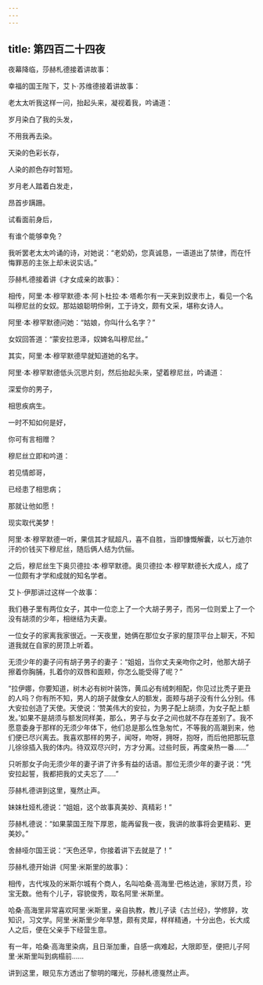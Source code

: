 ```yaml
---
---
---
```

title: 第四百二十四夜
---






夜幕降临，莎赫札德接着讲故事：





幸福的国王陛下，艾卜·苏维德接着讲故事：

老太太听我这样一问，抬起头来，凝视着我，吟诵道：


岁月染白了我的头发，

不用我再去染。

天染的色彩长存，

人染的颜色存时暂短。

岁月老人踏着白发走，

昂首步蹒跚。

试看面前身后，

有谁个能够幸免？



我听罢老太太吟诵的诗，对她说：“老奶奶，您真诚恳，一语道出了禁律，而在忏悔罪恶的主张上却未说实话。”





莎赫札德接着讲《才女成亲的故事》：





相传，阿里·本·穆罕默德·本·阿卜杜拉·本·塔希尔有一天来到奴隶市上，看见一个名叫穆尼丝的女奴。那姑娘聪明伶俐，工于诗文，颇有文采，堪称女诗人。

阿里·本·穆罕默德问她：“姑娘，你叫什么名字？”

女奴回答道：“蒙安拉恩泽，奴婢名叫穆尼丝。”

其实，阿里·本·穆罕默德早就知道她的名字。

阿里·本·穆罕默德低头沉思片刻，然后抬起头来，望着穆尼丝，吟诵道：


深爱你的男子，

相思疾病生。

一时不知如何是好，

你可有言相赠？



穆尼丝立即和吟道：


若见情郎哥，

已经患了相思病；

那就让他如愿！

现实取代美梦！



阿里·本·穆罕默德一听，果信其才赋超凡，喜不自胜，当即慷慨解囊，以七万迪尔汗的价钱买下穆尼丝，随后俩人结为伉俪。

之后，穆尼丝生下奥贝德拉·本·穆罕默德。奥贝德拉·本·穆罕默德长大成人，成了一位颇有才学和成就的知名学者。





艾卜·伊那讲过这样一个故事：

我们巷子里有两位女子，其中一位恋上了一个大胡子男子，而另一位则爱上了一个没有胡须的少年，相继结为夫妻。

一位女子的家离我家很近。一天夜里，她俩在那位女子家的屋顶平台上聊天，不知道我就在自家的房顶上听着。

无须少年的妻子问有胡子男子的妻子：“姐姐，当你丈夫亲吻你之时，他那大胡子擦着你胸脯，扎着你的双唇和面颊，你怎么能受得了呢？”

“拉伊娜，你要知道，树木必有树叶装饰，黄瓜必有绒刺相配，你见过比秃子更丑的人吗？你有所不知，男人的胡子就像女人的额发，面颊与胡子没有什么分别。伟大安拉创造了天使。天使说：‘赞美伟大的安拉，为男子配上胡须，为女子配上额发。’如果不是胡须与额发同样美，那么，男子与女子之间也就不存在差别了。我不愿意委身于那样的无须少年体下，他们总是那么性急匆忙，不等我的高潮到来，他们便已尽兴离去。我喜欢那样的男子，闻呀，吻呀，拥呀，抱呀，而后他把那玩意儿徐徐插入我的体内。待双双尽兴时，方才分离。过些时辰，再度亲热一番……”

只听那女子向无须少年的妻子讲了许多有益的话语。那位无须少年的妻子说：“凭安拉起誓，我都把我的丈夫忘了……”

莎赫札德讲到这里，戛然止声。

妹妹杜娅札德说：“姐姐，这个故事真美妙、真精彩！”

莎赫札德说：“如果蒙国王陛下厚恩，能再留我一夜，我讲的故事将会更精彩、更美妙。”

舍赫哑尔国王说：“天色还早，你接着讲下去就是了！”





莎赫札德开始讲《阿里·米斯里的故事》：

相传，古代埃及的米斯尔城有个商人，名叫哈桑·高海里·巴格达迪，家财万贯，珍宝无数。他有个儿子，容貌俊秀，取名阿里·米斯里。

哈桑·高海里非常喜欢阿里·米斯里，亲自执教，教儿子读《古兰经》，学修辞，攻知识，习文学。阿里·米斯里少年早慧，颇有灵犀，样样精通，十分出色，长大成人之后，便在父亲手下经营生意。

有一年，哈桑·高海里染病，且日渐加重，自感一病难起，大限即至，便把儿子阿里·米斯里叫到病榻前……





讲到这里，眼见东方透出了黎明的曙光，莎赫札德戛然止声。